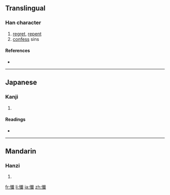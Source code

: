 {{also|懺}}
==Translingual==

===Han character===
{{Han char|rn=61|rad=心|as=15|sn=18|four=|canj=心十戈一 (PJIM)}}

# [[regret]], [[repent]]
# [[confess]] sins

====References====
* {{Han ref|kx=0407.551|hdz=42366.140|uh=61F4|ud=25076}}

----

==Japanese==

===Kanji===
{{ja-kanji|grade=|rs=心15}}

# {{defn|Japanese}}

====Readings====
* {{ja-readings|on=[[ざん]] (zan), [[さん]] (san)|kun=[[くいる]] (kuiru)}}

----

==Mandarin==

===Hanzi===
{{cmn-hanzi|pin=[[chàn]] ([[chan4]])|wg=ch'an<sup>4</sup>}}

# {{defn|Mandarin}}

[[fr:懴]]
[[li:懴]]
[[ja:懴]]
[[zh:懴]]